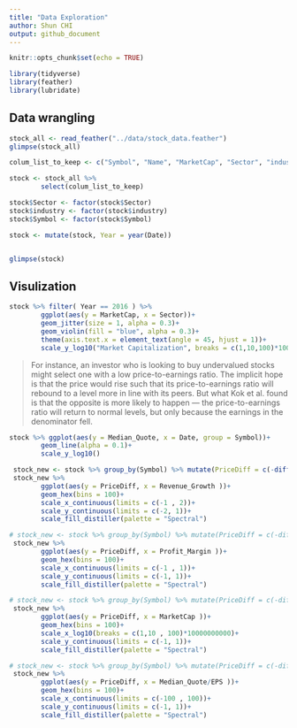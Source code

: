 ```yaml
---
title: "Data Exploration"
author: Shun CHI
output: github_document
---
```


```r
knitr::opts_chunk$set(echo = TRUE)
```

```r
library(tidyverse)
library(feather)
library(lubridate)
```

## Data wrangling

```r
stock_all <- read_feather("../data/stock_data.feather")
glimpse(stock_all)
```

```r
colum_list_to_keep <- c("Symbol", "Name", "MarketCap", "Sector", "industry", "Date", "Median_Quote", "Lower_Quote", "Upper_Quote", "Revenues", "Revenue_Growth", "Profit_Margin", "EPS", "Debt_to_Equity_Ratio","Net_Income", "Shareholders_Equity", "Cash_per_Share", "Book_Value_per_Share")

stock <- stock_all %>% 
        select(colum_list_to_keep)

stock$Sector <- factor(stock$Sector)
stock$industry <- factor(stock$industry)
stock$Symbol <- factor(stock$Symbol)

stock <- mutate(stock, Year = year(Date))


glimpse(stock)
```

## Visulization

```r
stock %>% filter( Year == 2016 ) %>% 
        ggplot(aes(y = MarketCap, x = Sector))+
        geom_jitter(size = 1, alpha = 0.3)+
        geom_violin(fill = "blue", alpha = 0.3)+
        theme(axis.text.x = element_text(angle = 45, hjust = 1))+
        scale_y_log10("Market Capitalization", breaks = c(1,10,100)*10000000000)
```


> For instance, an investor who is looking to buy undervalued stocks might select one with a low price-to-earnings ratio. The implicit hope is that the price would rise such that its price-to-earnings ratio will rebound to a level more in line with its peers. But what Kok et al. found is that the opposite is more likely to happen — the price-to-earnings ratio will return to normal levels, but only because the earnings in the denominator fell.

```r
stock %>% ggplot(aes(y = Median_Quote, x = Date, group = Symbol))+
        geom_line(alpha = 0.1)+
        scale_y_log10()
```
```r
 stock_new <- stock %>% group_by(Symbol) %>% mutate(PriceDiff = c(-diff(Median_Quote), NA_real_)/Median_Quote)
 stock_new %>%
        ggplot(aes(y = PriceDiff, x = Revenue_Growth ))+
        geom_hex(bins = 100)+
        scale_x_continuous(limits = c(-1 , 2))+
        scale_y_continuous(limits = c(-2, 1))+
        scale_fill_distiller(palette = "Spectral")
```


```r
# stock_new <- stock %>% group_by(Symbol) %>% mutate(PriceDiff = c(-diff(Median_Quote), NA_real_)/Median_Quote)
 stock_new %>%
        ggplot(aes(y = PriceDiff, x = Profit_Margin ))+
        geom_hex(bins = 100)+
        scale_x_continuous(limits = c(-1 , 1))+
        scale_y_continuous(limits = c(-1, 1))+
        scale_fill_distiller(palette = "Spectral")
```

```r
# stock_new <- stock %>% group_by(Symbol) %>% mutate(PriceDiff = c(-diff(Median_Quote), NA_real_)/Median_Quote)
 stock_new %>%
        ggplot(aes(y = PriceDiff, x = MarketCap ))+
        geom_hex(bins = 100)+
        scale_x_log10(breaks = c(1,10 , 100)*10000000000)+
        scale_y_continuous(limits = c(-1, 1))+
        scale_fill_distiller(palette = "Spectral")
```




```r
# stock_new <- stock %>% group_by(Symbol) %>% mutate(PriceDiff = c(-diff(Median_Quote), NA_real_)/Median_Quote)
 stock_new %>%
        ggplot(aes(y = PriceDiff, x = Median_Quote/EPS ))+
        geom_hex(bins = 100)+
        scale_x_continuous(limits = c(-100 , 100))+
        scale_y_continuous(limits = c(-1, 1))+
        scale_fill_distiller(palette = "Spectral")
```